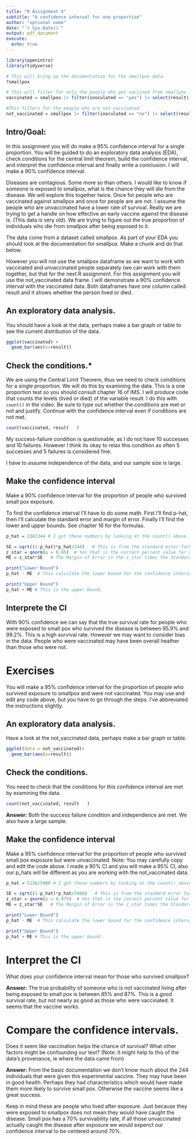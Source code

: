```yaml
---
title: "R Assignment 4"
subtitle: "A confidence interval for one proportion"
author: "optional name"
date: "`r Sys.Date()`"
output: pdf_document
execute: 
  echo: true
---
```


```r
library(openintro)
library(tidyverse)

# This will bring up the documentation for the smallpox data. 
?smallpox

# This will filter for only the people who got vaccined from smallpox . 
vaccinated = smallpox |> filter(inoculated == "yes") |> select(result)

#This filters for the people who are not vaccinated. 
not_vaccinated = smallpox |> filter(inoculated == "no") |> select(result)
```

## Intro/Goal:

In this assignment you will do make a 95% confidence interval for a single proportion. You will be guided to do an exploratory data analysis (EDA), check conditions for the central limit theorem, build the confidence interval, and interpret the confidence interval and finally write a conclusion. I will make a 90% confidence interval. 

Diseases are contagious. Some more so than others. I would like to know if someone is exposed to smallpox, what is the chance they will die from the disease. We will explore this together twice. Once for people who are vaccinated against smallpox and once for people are are not. I assume the people who are unvaccinated have a lower rate of survival. Really we are trying to get a handle on how effective an early vaccine against the disease is. (This data is very old). We are trying to figure out the true proportion of individuals who die from smallpox after being exposed to it. 

The data come from a dataset called smallpox. As part of your EDA you should look at the documentation for smallpox. Make a chunk and do that below. 

However you will not use the smallpox dataframe as we want to work with vaccinated and unvaccinated people separately (we can work with them together, but that for the next R assignment. For this assignment you will use the not_vaccinated data frame. I will demonstrate a 90% confidence interval with the vaccinated data. Both dataframes have one column called result and it shows whether the person lived or died.  

## An exploratory data analysis.
    
You should have a look at the data, perhaps make a bar graph or table to see the current distribution of the data. 

```r
ggplot(vaccinated) +
  geom_bar(aes(x=result))

```

    
## Check the conditions.*

We are using the Central Limit Theorem, thus we need to check conditions for a single proportion. We will do this by examining the data. This is a one proportion test so you should consult chapter 16 of IMS. I will produce code that counts the levels (lived or died) of the variable result. I do this with `count()` in the video. Be sure to type out whether the conditions are met or not and justify. Continue with the confidence interval even if conditions are not met. 

```r
count(vaccinated, result   )
```

My success-failure condition is questionable, as I do not have 10 successes and 10 failures. However I think its okay to relax this condition as often 5 successes and 5 failures is considered fine. 

I have to assume independence of the data, and our sample size is large. 

## Make the confidence interval

Make a 90% confidence interval for the proportion of people who survived small pox exposure. 

To find the confidence interval I'll have to do some math. First I'll find p-hat, then I'll calculate the standard error and margin of error. Finally I'll find the lower and upper bounds. See chapter 16 for the formulas. 

```r
p_hat = 238/244 # I got these numbers by looking at the count() above. 

SE = sqrt((1-p_hat)*p_hat/244)   # This is from the standard error formula
z_star = qnorm(p = 0.95)  # Yes that is the correct percent value for a 90% CI.
ME = z_star*SE   # The Margin of Error is the z_star times the Standard error. 

print("Lower Bound")
p_hat - ME  # This calculate the lower bound for the confidence interval 

print("Upper Bound")
p_hat + ME # This is the upper bound. 
```

## Interprete the CI

With 90% confidence we can say that the true survival rate for people who were exposed to small pox who survived the disease is between 95.9% and 99.2%. This is a high survival rate. However we may want to consider bias in the data. People who were vaccinated may have been overall heather than those who were not. 

# Exercises

You will  make a 95% confidence interval for the proportion of people who survived exposure to smallpox and were not vaccinated. You may use and edit any code above, but you have to go through the steps. I've abbreviated the instructions slightly. 

## An exploratory data analysis.
    
Have a look at the not_vaccinated data, perhaps make a bar graph or table. 

```r
ggplot(data = not_vaccinated)+
  geom_bar(aes(x=result))

```

    
## Check the conditions.

You need to check that the conditions for this confidence interval are met by examining the data. 

```r
count(not_vaccinated, result   )
```

**Answer:** Both the success failure condition and independence are met. We also have a large sample. 


## Make the confidence interval

Make a 95% confidence interval for the proportion of people who survived small pox exposure but were unvaccinated. Note: You may carefully copy and edit the code above. I made a 90% CI and you will make a 95% CI, also our p_hats will be different as you are working with the not_vaccinated data. 
 

```r
p_hat = 5136/5980 # I got these numbers by looking at the count() above. 

SE = sqrt((1-p_hat)*p_hat/5980)   # This is from the standard error formula
z_star = qnorm(p = 0.975)  # Yes that is the correct percent value for a 95% CI.
ME = z_star*SE   # The Margin of Error is the z_star times the Standard error. 

print("Lower Bound")
p_hat - ME  # This calculate the lower bound for the confidence interval 

print("Upper Bound")
p_hat + ME # This is the upper bound. 
```

# Interpret the CI

What does your confidence interval mean for those who survived smallpox? 

**Answer:** The true probability of someone who is not vaccinated living after being exposed to small pox is between 85% and 87%. This is a good survival rate, but not nearly as good as those who were vaccinated. It seems that the vaccine works. 

# Compare the confidence intervals. 

Does it seem like vaccination helps the chance of survival? What other factors might be confounding our test? (Note: It might help to this of the data's provenance, ie where the data came from)

**Answer:** From the basic documentation we don't know much about the 244 individuals that were given this experimental vaccine. They may have been in good health. Perhaps they had characteristics which would have made them more likely to survive small pox. Otherwise the vaccine seems like a great success. 

Keep in mind these are people who lived after exposure. Just because they were exposed to smallpox does not mean they would have caught the disease. Small pox has a 70% survivability rate, if all those unvaccinated actually caught the disease after exposure we would expenct our confidence interval to be centered around 70%. 
